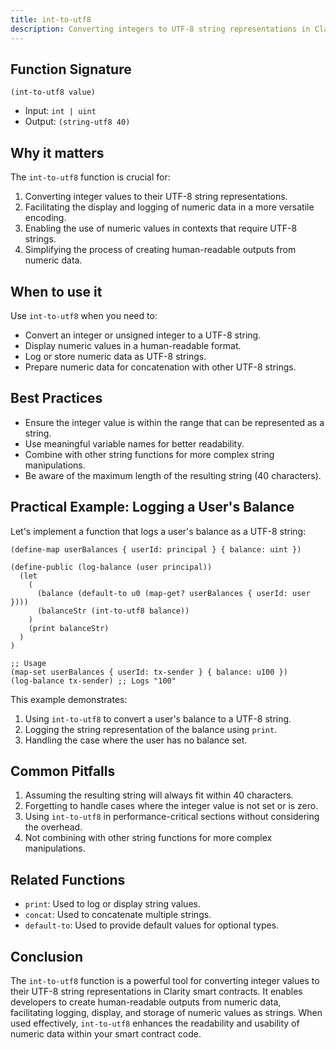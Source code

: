 ```yaml
---
title: int-to-utf8
description: Converting integers to UTF-8 string representations in Clarity smart contracts.
---
```


## Function Signature

```clarity
(int-to-utf8 value)
```




- Input: `int | uint`
- Output: `(string-utf8 40)`

## Why it matters

The `int-to-utf8` function is crucial for:

1. Converting integer values to their UTF-8 string representations.
2. Facilitating the display and logging of numeric data in a more versatile encoding.
3. Enabling the use of numeric values in contexts that require UTF-8 strings.
4. Simplifying the process of creating human-readable outputs from numeric data.

## When to use it

Use `int-to-utf8` when you need to:

- Convert an integer or unsigned integer to a UTF-8 string.
- Display numeric values in a human-readable format.
- Log or store numeric data as UTF-8 strings.
- Prepare numeric data for concatenation with other UTF-8 strings.

## Best Practices

- Ensure the integer value is within the range that can be represented as a string.
- Use meaningful variable names for better readability.
- Combine with other string functions for more complex string manipulations.
- Be aware of the maximum length of the resulting string (40 characters).

## Practical Example: Logging a User's Balance

Let's implement a function that logs a user's balance as a UTF-8 string:

```clarity
(define-map userBalances { userId: principal } { balance: uint })

(define-public (log-balance (user principal))
  (let
    (
      (balance (default-to u0 (map-get? userBalances { userId: user })))
      (balanceStr (int-to-utf8 balance))
    )
    (print balanceStr)
  )
)

;; Usage
(map-set userBalances { userId: tx-sender } { balance: u100 })
(log-balance tx-sender) ;; Logs "100"
```




This example demonstrates:
1. Using `int-to-utf8` to convert a user's balance to a UTF-8 string.
2. Logging the string representation of the balance using `print`.
3. Handling the case where the user has no balance set.

## Common Pitfalls

1. Assuming the resulting string will always fit within 40 characters.
2. Forgetting to handle cases where the integer value is not set or is zero.
3. Using `int-to-utf8` in performance-critical sections without considering the overhead.
4. Not combining with other string functions for more complex manipulations.

## Related Functions

- `print`: Used to log or display string values.
- `concat`: Used to concatenate multiple strings.
- `default-to`: Used to provide default values for optional types.

## Conclusion

The `int-to-utf8` function is a powerful tool for converting integer values to their UTF-8 string representations in Clarity smart contracts. It enables developers to create human-readable outputs from numeric data, facilitating logging, display, and storage of numeric values as strings. When used effectively, `int-to-utf8` enhances the readability and usability of numeric data within your smart contract code.
